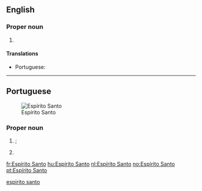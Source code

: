 ==English==
{{wikipedia}}

===Proper noun===
{{en-proper noun|head=[[Espírito]] [[santo|Santo]]}}

# {{place:Brazil/state|en|capital=Vitória|region=Southeast Region}}

====Translations====
{{trans-top|state in south-eastern Brazil}}
* Portuguese: {{t+|pt|Espírito Santo|m}}
{{trans-mid}}
{{trans-bottom}}

[[Category:English terms spelled with Í|espirito santo]]

----

==Portuguese==
[[Image:Brazil State EspiritoSanto.svg|thumb|Espírito Santo]]

===Proper noun===
{{pt-proper noun|m}}

# {{lb|pt|Christianity}} {{l|en|Holy Ghost}}; {{l|en|Holy Spirit}} {{gloss|one of the three figures of the Holy Trinity}}
# {{place:Brazil/state|pt|capital=Vitória|region=Southeast Region}}

[[fr:Espírito Santo]]
[[hu:Espírito Santo]]
[[nl:Espírito Santo]]
[[no:Espírito Santo]]
[[pt:Espírito Santo]]